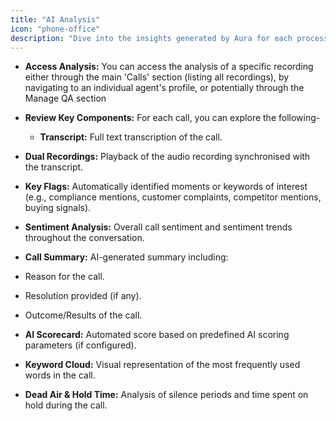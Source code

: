 ```yaml
---
title: "AI Analysis"
icon: "phone-office"
description: "Dive into the insights generated by Aura for each processed call."
---
```


- **Access Analysis:** You can access the analysis of a specific recording either through the main 'Calls' section (listing all recordings), by navigating to an individual agent's profile, or potentially through the Manage QA section 
- **Review Key Components:** For each call, you can explore the following-
  - **Transcript:** Full text transcription of the call.


- **Dual Recordings:** Playback of the audio recording synchronised with the transcript.
- **Key Flags:** Automatically identified moments or keywords of interest (e.g., compliance mentions, customer complaints, competitor mentions, buying signals).
- **Sentiment Analysis:** Overall call sentiment and sentiment trends throughout the conversation.
- **Call Summary:** AI-generated summary including:


- Reason for the call.
- Resolution provided (if any).
- Outcome/Results of the call.


- **AI Scorecard:** Automated score based on predefined AI scoring parameters (if configured).
- **Keyword Cloud:** Visual representation of the most frequently used words in the call.
- **Dead Air & Hold Time:** Analysis of silence periods and time spent on hold during the call.